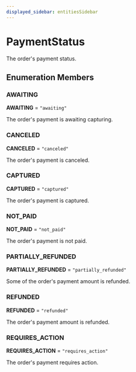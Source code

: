 ```yaml
---
displayed_sidebar: entitiesSidebar
---
```



# PaymentStatus

The order's payment status.

## Enumeration Members

### AWAITING

 **AWAITING** = `"awaiting"`

The order's payment is awaiting capturing.

### CANCELED

 **CANCELED** = `"canceled"`

The order's payment is canceled.

### CAPTURED

 **CAPTURED** = `"captured"`

The order's payment is captured.

### NOT\_PAID

 **NOT\_PAID** = `"not_paid"`

The order's payment is not paid.

### PARTIALLY\_REFUNDED

 **PARTIALLY\_REFUNDED** = `"partially_refunded"`

Some of the order's payment amount is refunded.

### REFUNDED

 **REFUNDED** = `"refunded"`

The order's payment amount is refunded.

### REQUIRES\_ACTION

 **REQUIRES\_ACTION** = `"requires_action"`

The order's payment requires action.
